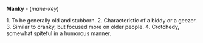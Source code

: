 '''Manky''' - (''mane-key'') 

1. To be generally old and stubborn. 
2. Characteristic of a biddy or a geezer. 
3. Similar to cranky, but focused more on older people.
4. Crotchedy, somewhat spiteful in a humorous manner.